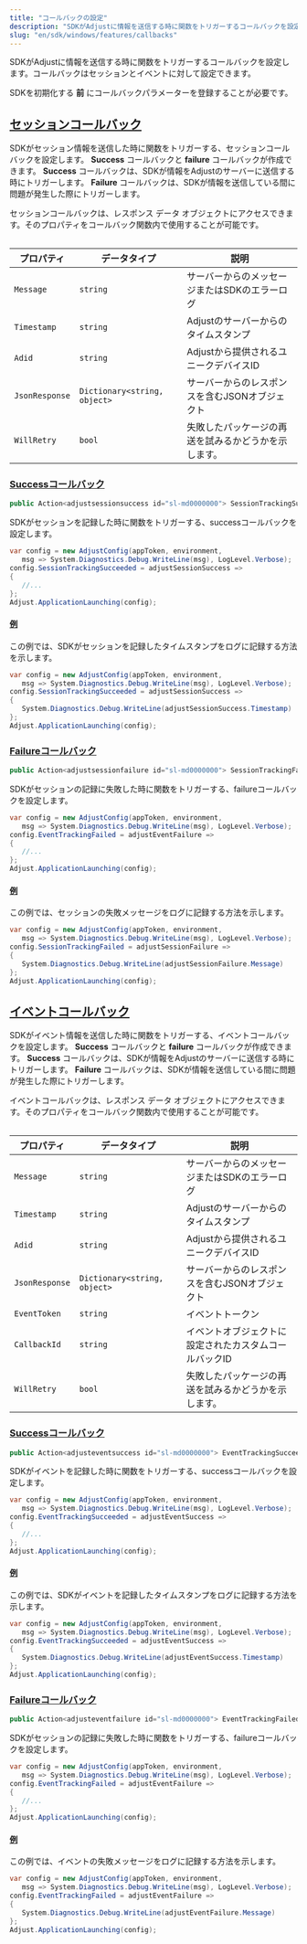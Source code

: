 ```yaml
---
title: "コールバックの設定"
description: "SDKがAdjustに情報を送信する時に関数をトリガーするコールバックを設定します。"
slug: "en/sdk/windows/features/callbacks"
---
```

SDKがAdjustに情報を送信する時に関数をトリガーするコールバックを設定します。コールバックはセッションとイベントに対して設定できます。
<callout type="important"> 

SDKを初期化する **前** にコールバックパラメーターを登録することが必要です。
</Callout> 

[セッションコールバック](session-callbacks)
--------------------------------

SDKがセッション情報を送信した時に関数をトリガーする、セッションコールバックを設定します。 **Success** コールバックと **failure** コールバックが作成できます。 **Success** コールバックは、SDKが情報をAdjustのサーバーに送信する時にトリガーします。 **Failure** コールバックは、SDKが情報を送信している間に問題が発生した際にトリガーします。

セッションコールバックは、レスポンス データ オブジェクトにアクセスできます。そのプロパティをコールバック関数内で使用することが可能です。
<table> 

|     プロパティ      |            データタイプ            |             説明             |
|----------------|------------------------------|----------------------------|
| `Message`      | `string`                     | サーバーからのメッセージまたはSDKのエラーログ   |
| `Timestamp`    | `string`                     | Adjustのサーバーからのタイムスタンプ      |
| `Adid`         | `string`                     | Adjustから提供されるユニークデバイスID    |
| `JsonResponse` | `Dictionary<string, object>` | サーバーからのレスポンスを含むJSONオブジェクト  |
| `WillRetry`    | `bool`                       | 失敗したパッケージの再送を試みるかどうかを示します。 |

</Table> 

### [Successコールバック](success-callbacks)

<codeblock title="プロパティ宣言"> 

```cs
public Action<adjustsessionsuccess id="sl-md0000000"> SessionTrackingSucceeded { get; set; }
```

</CodeBlock> 

SDKがセッションを記録した時に関数をトリガーする、successコールバックを設定します。
<codeblock highlight="{range: {3-6}}"> 

```cs
var config = new AdjustConfig(appToken, environment,
   msg => System.Diagnostics.Debug.WriteLine(msg), LogLevel.Verbose);
config.SessionTrackingSucceeded = adjustSessionSuccess =>
{
   //...
};
Adjust.ApplicationLaunching(config);
```

</CodeBlock> 

#### [例](example)

この例では、SDKがセッションを記録したタイムスタンプをログに記録する方法を示します。
<codeblock highlight="{range: {3-6}}"> 

```cs
var config = new AdjustConfig(appToken, environment,
   msg => System.Diagnostics.Debug.WriteLine(msg), LogLevel.Verbose);
config.SessionTrackingSucceeded = adjustSessionSuccess =>
{
   System.Diagnostics.Debug.WriteLine(adjustSessionSuccess.Timestamp)
};
Adjust.ApplicationLaunching(config);
```

</CodeBlock> 

### [Failureコールバック](failure-callbacks)

<codeblock title="プロパティ宣言"> 

```cs
public Action<adjustsessionfailure id="sl-md0000000"> SessionTrackingFailed { get; set; }
```

</CodeBlock> 

SDKがセッションの記録に失敗した時に関数をトリガーする、failureコールバックを設定します。
<codeblock highlight="{range: {3-6}}"> 

```cs
var config = new AdjustConfig(appToken, environment,
   msg => System.Diagnostics.Debug.WriteLine(msg), LogLevel.Verbose);
config.EventTrackingFailed = adjustEventFailure =>
{
   //...
};
Adjust.ApplicationLaunching(config);
```

</CodeBlock> 

#### [例](example-1)

この例では、セッションの失敗メッセージをログに記録する方法を示します。
<codeblock highlight="{range: {3-6}}"> 

```cs
var config = new AdjustConfig(appToken, environment,
   msg => System.Diagnostics.Debug.WriteLine(msg), LogLevel.Verbose);
config.SessionTrackingFailed = adjustSessionFailure =>
{
   System.Diagnostics.Debug.WriteLine(adjustSessionFailure.Message)
};
Adjust.ApplicationLaunching(config);
```

</CodeBlock> 

[イベントコールバック](event-callbacks)
-----------------------------

SDKがイベント情報を送信した時に関数をトリガーする、イベントコールバックを設定します。 **Success** コールバックと **failure** コールバックが作成できます。 **Success** コールバックは、SDKが情報をAdjustのサーバーに送信する時にトリガーします。 **Failure** コールバックは、SDKが情報を送信している間に問題が発生した際にトリガーします。

イベントコールバックは、レスポンス データ オブジェクトにアクセスできます。そのプロパティをコールバック関数内で使用することが可能です。
<table> 

|     プロパティ      |            データタイプ            |              説明              |
|----------------|------------------------------|------------------------------|
| `Message`      | `string`                     | サーバーからのメッセージまたはSDKのエラーログ     |
| `Timestamp`    | `string`                     | Adjustのサーバーからのタイムスタンプ        |
| `Adid`         | `string`                     | Adjustから提供されるユニークデバイスID      |
| `JsonResponse` | `Dictionary<string, object>` | サーバーからのレスポンスを含むJSONオブジェクト    |
| `EventToken`   | `string`                     | イベントトークン                     |
| `CallbackId`   | `string`                     | イベントオブジェクトに設定されたカスタムコールバックID |
| `WillRetry`    | `bool`                       | 失敗したパッケージの再送を試みるかどうかを示します。   |

</Table> 

### [Successコールバック](success-callbacks-1)

<codeblock title="プロパティ宣言"> 

```cs
public Action<adjusteventsuccess id="sl-md0000000"> EventTrackingSucceeded { get; set; }
```

</CodeBlock> 

SDKがイベントを記録した時に関数をトリガーする、successコールバックを設定します。
<codeblock highlight="{range: {3-6}}"> 

```cs
var config = new AdjustConfig(appToken, environment,
   msg => System.Diagnostics.Debug.WriteLine(msg), LogLevel.Verbose);
config.EventTrackingSucceeded = adjustEventSuccess =>
{
   //...
};
Adjust.ApplicationLaunching(config);
```

</CodeBlock> 

#### [例](example-2)

この例では、SDKがイベントを記録したタイムスタンプをログに記録する方法を示します。
<codeblock highlight="{range: {3-6}}"> 

```cs
var config = new AdjustConfig(appToken, environment,
   msg => System.Diagnostics.Debug.WriteLine(msg), LogLevel.Verbose);
config.EventTrackingSucceeded = adjustEventSuccess =>
{
   System.Diagnostics.Debug.WriteLine(adjustEventSuccess.Timestamp)
};
Adjust.ApplicationLaunching(config);
```

</CodeBlock> 

### [Failureコールバック](failure-callbacks-1)

<codeblock title="プロパティ宣言"> 

```cs
public Action<adjusteventfailure id="sl-md0000000"> EventTrackingFailed { get; set; }
```

</CodeBlock> 

SDKがセッションの記録に失敗した時に関数をトリガーする、failureコールバックを設定します。
<codeblock highlight="{range: {3-6}}"> 

```cs
var config = new AdjustConfig(appToken, environment,
   msg => System.Diagnostics.Debug.WriteLine(msg), LogLevel.Verbose);
config.EventTrackingFailed = adjustEventFailure =>
{
   //...
};
Adjust.ApplicationLaunching(config);
```

</CodeBlock> 

#### [例](example-3)

この例では、イベントの失敗メッセージをログに記録する方法を示します。
<codeblock highlight="{range: {3-6}}"> 

```cs
var config = new AdjustConfig(appToken, environment,
   msg => System.Diagnostics.Debug.WriteLine(msg), LogLevel.Verbose);
config.EventTrackingFailed = adjustEventFailure =>
{
   System.Diagnostics.Debug.WriteLine(adjustEventFailure.Message)
};
Adjust.ApplicationLaunching(config);
```

</CodeBlock>

